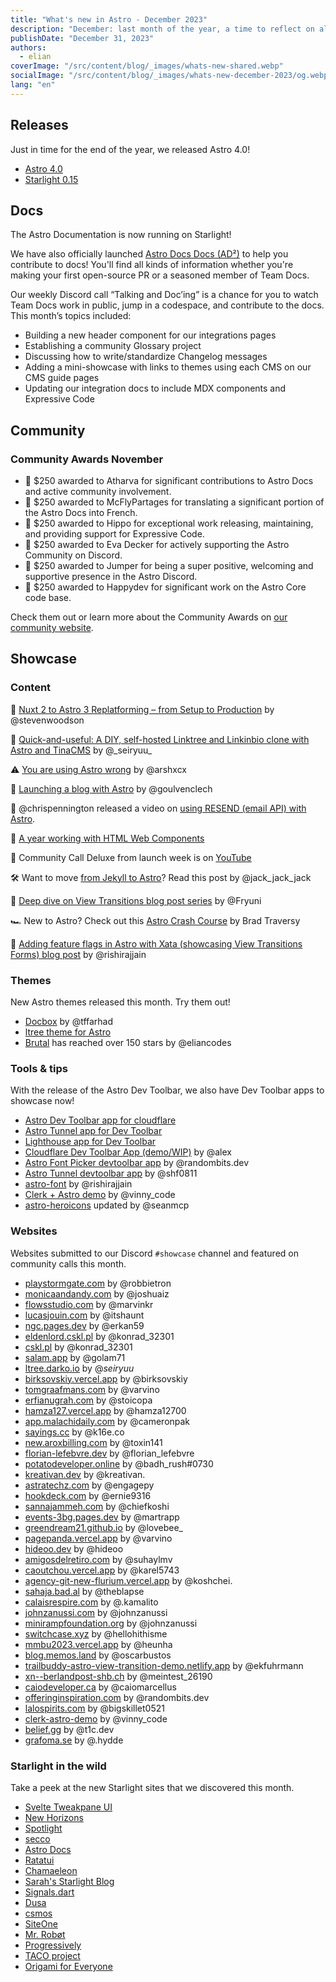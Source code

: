 ```yaml
---
title: "What's new in Astro - December 2023"
description: "December: last month of the year, a time to reflect on all the amazing things we've shipped, including Astro 4.0!"
publishDate: "December 31, 2023"
authors:
  - elian
coverImage: "/src/content/blog/_images/whats-new-shared.webp"
socialImage: "/src/content/blog/_images/whats-new-december-2023/og.webp"
lang: "en"
---
```


## Releases

Just in time for the end of the year, we released Astro 4.0!

- [Astro 4.0](https://github.com/withastro/astro/releases/tag/astro%404.0.0)
- [Starlight 0.15](https://github.com/withastro/starlight/releases/tag/%40astrojs%2Fstarlight%400.15.0)

## Docs

The Astro Documentation is now running on Starlight!

We have also officially launched [Astro Docs Docs (AD²)](https://contribute.docs.astro.build) to help you contribute to docs! You'll find all kinds of information whether you're making your first open-source PR or a seasoned member of Team Docs.

Our weekly Discord call “Talking and Doc’ing” is a chance for you to watch Team Docs work in public, jump in a codespace, and contribute to the docs. This month’s topics included:

- Building a new header component for our integrations pages
- Establishing a community Glossary project
- Discussing how to write/standardize Changelog messages
- Adding a mini-showcase with links to themes using each CMS on our CMS guide pages
- Updating our integration docs to include MDX components and Expressive Code

## Community

### Community Awards November

- 🌟 $250 awarded to Atharva for significant contributions to Astro Docs and active community involvement.
- 🥳 $250 awarded to McFlyPartages for translating a significant portion of the Astro Docs into French.
- 🎉 $250 awarded to Hippo for exceptional work releasing, maintaining, and providing support for Expressive Code.
- 🍾 $250 awarded to Eva Decker for actively supporting the Astro Community on Discord.
- 🎊 $250 awarded to Jumper for being a super positive, welcoming and supportive presence in the Astro Discord.
- 🎁 $250 awarded to Happydev for significant work on the Astro Core code base.

Check them out or learn more about the Community Awards on [our community website](https://community.astro.build).

## Showcase

### Content

🚉 [Nuxt 2 to Astro 3 Replatforming – from Setup to Production](https://stevenwoodson.com/blog/replatforming-from-nuxtjs-2-to-astro/) by @stevenwoodson

🌴 [Quick-and-useful: A DIY, self-hosted Linktree and Linkinbio clone with Astro and TinaCMS](https://darko.io/posts/linktree-and-linkinbio-clone-with-astro-and-tinacms/) by @\_seiryuu\_

⚠️ [You are using Astro wrong](https://arshx.substack.com/p/you-are-using-astro-wrong-a-survival) by @arshxcx

🚀 [Launching a blog with Astro](https://goulven-clech.dev/2023/launching-blog-astro) by @goulvenclech

📧 @chrispennington released a video on [using RESEND (email API) with Astro](https://www.youtube.com/watch?v=HyDwVN1AFwY&t=2s).

🎉 [A year working with HTML Web Components](https://hawkticehurst.com/writing/a-year-working-with-html-web-components/)

👀 Community Call Deluxe from launch week is on [YouTube](https://www.youtube.com/watch?v=VqfzAkI4AkY)

🛠️ Want to move [from Jekyll to Astro](https://jackcarey.co.uk/posts/astro-rewrite/)? Read this post by @jack_jack_jack

🤿 [Deep dive on View Transitions blog post series](https://fryuni.dev/deep-dive/astro-view-transitions/) by @Fryuni

🏎️ New to Astro? Check out this [Astro Crash Course](https://www.youtube.com/watch?v=XoIHKO6AkoM) by Brad Traversy

🏁 [Adding feature flags in Astro with Xata (showcasing View Transitions Forms) blog post](https://xata.io/blog/feature-flags-tutorial) by @rishirajjain

### Themes

New Astro themes released this month. Try them out!

- [Docbox](https://docbox-astro.vercel.app/) by @tffarhad
- [ltree theme for Astro](https://github.com/DBozhinovski/astro-theme-ltree)
- [Brutal](https://brutal.elian.codes) has reached over 150 stars by @eliancodes

### Tools & tips

With the release of the Astro Dev Toolbar, we also have Dev Toolbar apps to showcase now!

- [Astro Dev Toolbar app for cloudflare](https://github.com/alexanderniebuhr/astro-cf-dev-toolbar-app-demo)
- [Astro Tunnel app for Dev Toolbar](https://www.npmjs.com/package/astro-tunnel)
- [Lighthouse app for Dev Toolbar](https://github.com/buk0vec/astro-lighthouse/tree/main)
- [Cloudflare Dev Toolbar App (demo/WIP)](https://github.com/alexanderniebuhr/astro-cf-dev-toolbar-app-demo) by @alex
- [Astro Font Picker devtoolbar app](https://github.com/randombits-dev/astro-font-picker) by @randombits.dev
- [Astro Tunnel devtoolbar app](https://www.npmjs.com/package/astro-tunnel) by @shf0811
- [astro-font](https://github.com/rishi-raj-jain/astro-font) by @rishirajjain
- [Clerk + Astro demo](https://github.com/vin-e/clerk-astro-demo) by @vinny_code
- [astro-heroicons](https://github.com/SeanMcP/astro-heroicons) updated by @seanmcp

### Websites

Websites submitted to our Discord `#showcase` channel and featured on community calls this month.

- [playstormgate.com](https://playstormgate.com/) by @robbietron
- [monicaandandy.com](https://monicaandandy.com/) by @joshuaiz
- [flowsstudio.com](https://flowsstudio.com/) by @marvinkr
- [lucasjouin.com](https://lucasjouin.com/) by @itshaunt
- [ngc.pages.dev](https://ngc.pages.dev/) by @erkan59
- [eldenlord.cskl.pl](https://eldenlord.cskl.pl/) by @konrad_32301
- [cskl.pl](https://cskl.pl/) by @konrad_32301
- [salam.app](https://salam.app/) by @golam71
- [ltree.darko.io](https://ltree.darko.io/) by @_seiryuu_
- [birksovskiy.vercel.app](https://birksovskiy.vercel.app/) by @birksovskiy
- [tomgraafmans.com](https://tomgraafmans.com/) by @varvino
- [erfianugrah.com](https://www.erfianugrah.com/) by @stoicopa
- [hamza127.vercel.app](https://hamza127.vercel.app/) by @hamza12700
- [app.malachidaily.com](https://app.malachidaily.com/) by @cameronpak
- [sayings.cc](https://sayings.cc/) by @k16e.co
- [new.aroxbilling.com](https://new.aroxbilling.com/) by @toxin141
- [florian-lefebvre.dev](https://florian-lefebvre.dev/) by @florian_lefebvre
- [potatodeveloper.online](https://www.potatodeveloper.online/) by @badh_rush#0730
- [kreativan.dev](https://kreativan.dev/) by @kreativan.
- [astratechz.com](https://astratechz.com/) by @engagepy
- [hookdeck.com](https://hookdeck.com/) by @ernie9316
- [sannajammeh.com](https://sannajammeh.com/) by @chiefkoshi
- [events-3bg.pages.dev](https://events-3bg.pages.dev/demos/) by @martrapp
- [greendream21.github.io](https://greendream21.github.io/) by @lovebee_
- [pagepanda.vercel.app](https://pagepanda.vercel.app/) by @varvino
- [hideoo.dev](https://hideoo.dev/notes) by @hideoo
- [amigosdelretiro.com](https://www.amigosdelretiro.com/) by @suhaylmv
- [caoutchou.vercel.app](https://caoutchou.vercel.app/) by @karel5743
- [agency-git-new-flurium.vercel.app](https://agency-git-new-flurium.vercel.app/) by @koshchei.
- [sahaja.bad.al](https://sahaja.bad.al/) by @theblapse
- [calaisrespire.com](https://calaisrespire.com/) by @.kamalito
- [johnzanussi.com](https://johnzanussi.com/) by @johnzanussi
- [minirampfoundation.org](https://minirampfoundation.org/) by @johnzanussi
- [switchcase.xyz](https://switchcase.xyz/) by @hellohithisme
- [mmbu2023.vercel.app](https://mmbu2023.vercel.app/) by @heunha
- [blog.memos.land](https://blog.memos.land/en/) by @oscarbustos
- [trailbuddy-astro-view-transition-demo.netlify.app](https://trailbuddy-astro-view-transition-demo.netlify.app/) by @ekfuhrmann
- [xn--berlandpost-shb.ch](https://xn--berlandpost-shb.ch/) by @meintest_26190
- [caiodeveloper.ca](https://www.caiodeveloper.ca/) by @caiomarcellus
- [offeringinspiration.com](https://offeringinspiration.com/Crafts/) by @randombits.dev
- [lalospirits.com](https://lalospirits.com/) by @bigskillet0521
- [clerk-astro-demo](https://github.com/vin-e/clerk-astro-demo) by @vinny_code
- [belief.gg](https://belief.gg/) by @t1c.dev
- [grafoma.se](https://grafoma.se/) by @.hydde

### Starlight in the wild

Take a peek at the new Starlight sites that we discovered this month.

- [Svelte Tweakpane UI](https://kitschpatrol.com/svelte-tweakpane-ui)
- [New Horizons](https://nh.outerwildsmods.com/)
- [Spotlight](https://spotlightjs.com/)
- [secco](https://secco.lekoarts.de/)
- [Astro Docs](https://docs.astro.build/)
- [Ratatui](https://ratatui.rs/)
- [Chamaeleon](https://chamaeleon-docs.vercel.app)
- [Sarah's Starlight Blog](https://rainsberger.ca/)
- [Signals.dart](https://rodydavis.github.io/signals.dart/)
- [Dusa](https://dusa.rocks/docs/)
- [csmos](https://csmos.space/)
- [SiteOne](https://crawler.siteone.io/)
- [Mr. Robøt](https://docs.mrrobot.app/)
- [Progressively](https://progressively.app/)
- [TACO project](https://taco-api.netlify.app/about/)
- [Origami for Everyone](https://origami-for-everyone.ft.com/)
